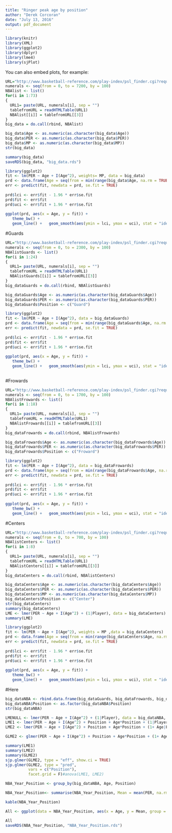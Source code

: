 ```yaml
---
title: "Ringer peak age by position"
author: "Derek Corcoran"
date: "July 13, 2016"
output: pdf_document
---
```


```r
library(knitr)
library(XML)
library(ggplot2)
library(dplyr)
library(lme4)
library(sjPlot)
```

You can also embed plots, for example:

```r
URL="http://www.basketball-reference.com/play-index/psl_finder.cgi?request=1&match=single&type=per_game&per_minute_base=36&per_poss_base=100&lg_id=NBA&is_playoffs=N&year_min=1980&year_max=&franch_id=&season_start=1&season_end=-1&age_min=0&age_max=99&shoot_hand=&height_min=0&height_max=99&birth_country_is=Y&birth_country=&birth_state=&college_id=&draft_year=&is_active=&debut_yr_aba_start=&debut_yr_aba_end=&debut_yr_nba_start=&debut_yr_nba_end=&is_hof=&is_as=&as_comp=gt&as_val=&award=&pos_is_g=Y&pos_is_gf=Y&pos_is_f=Y&pos_is_fg=Y&pos_is_fc=Y&pos_is_c=Y&pos_is_cf=Y&qual=&c1stat=&c1comp=&c1val=&c2stat=&c2comp=&c2val=&c3stat=&c3comp=&c3val=&c4stat=&c4comp=&c4val=&c5stat=&c5comp=&c6mult=1.0&c6stat=&order_by=ws&order_by_asc=&offset="
numerals <- seq(from = 0, to = 7200, by = 100)
NBAlist <- list()
for(i in 1:73)
{
  URL1= paste(URL, numerals[i], sep = "")
  tablefromURL = readHTMLTable(URL1)
  NBAlist[[i]] = tablefromURL[[3]]
}
big_data = do.call(rbind, NBAlist)
```

```r
big_data$Age <- as.numeric(as.character(big_data$Age))
big_data$PER <- as.numeric(as.character(big_data$PER))
big_data$MP <- as.numeric(as.character(big_data$MP))
str(big_data)

summary(big_data)
saveRDS(big_data, "big_data.rds")
```

```r
library(ggplot2)
fit <- lm(PER ~ Age + I(Age^2), weights= MP, data = big_data)
prd <- data.frame(Age = seq(from = min(range(big_data$Age, na.rm = TRUE)), to = max(range(big_data$Age, na.rm = TRUE)), length.out = 100))
err <- predict(fit, newdata = prd, se.fit = TRUE)
 
prd$lci <- err$fit - 1.96 * err$se.fit
prd$fit <- err$fit
prd$uci <- err$fit + 1.96 * err$se.fit
 
ggplot(prd, aes(x = Age, y = fit)) +
   theme_bw() +
   geom_line() +   geom_smooth(aes(ymin = lci, ymax = uci), stat = "identity")

```

#Guards

```r
URL="http://www.basketball-reference.com/play-index/psl_finder.cgi?request=1&match=single&type=advanced&per_minute_base=36&per_poss_base=100&lg_id=NBA&is_playoffs=N&year_min=1980&year_max=&franch_id=&season_start=1&season_end=-1&age_min=0&age_max=99&shoot_hand=&height_min=0&height_max=99&birth_country_is=Y&birth_country=&birth_state=&college_id=&draft_year=&is_active=&debut_yr_aba_start=&debut_yr_aba_end=&debut_yr_nba_start=&debut_yr_nba_end=&is_hof=&is_as=&as_comp=gt&as_val=&award=&pos_is_g=Y&pos_is_gf=&pos_is_f=&pos_is_fg=&pos_is_fc=&pos_is_c=&pos_is_cf=&qual=mp_per_g_req&c1stat=&c1comp=gt&c1val=&c2stat=&c2comp=gt&c2val=&c3stat=&c3comp=gt&c3val=&c4stat=&c4comp=gt&c4val=&c5stat=&c5comp=gt&c6mult=1.0&c6stat=&order_by=season&order_by_asc=&offset="
numerals <- seq(from = 0, to = 2300, by = 100)
NBAlistGuards <- list()
for(i in 1:24)
{
  URL1= paste(URL, numerals[i], sep = "")
  tablefromURL = readHTMLTable(URL1)
  NBAlistGuards[[i]] = tablefromURL[[3]]
}
big_dataGuards = do.call(rbind, NBAlistGuards)

```

```r
big_dataGuards$Age <- as.numeric(as.character(big_dataGuards$Age))
big_dataGuards$PER <- as.numeric(as.character(big_dataGuards$PER))
big_dataGuards$Position <- c("Guard")
```

```r
library(ggplot2)
fit <- lm(PER ~ Age + I(Age^2), data = big_dataGuards)
prd <- data.frame(Age = seq(from = min(range(big_dataGuards$Age, na.rm = TRUE)), to = max(range(big_dataGuards$Age, na.rm = TRUE)), length.out = 100))
err <- predict(fit, newdata = prd, se.fit = TRUE)
 
prd$lci <- err$fit - 1.96 * err$se.fit
prd$fit <- err$fit
prd$uci <- err$fit + 1.96 * err$se.fit
 
ggplot(prd, aes(x = Age, y = fit)) +
   theme_bw() +
   geom_line() +   geom_smooth(aes(ymin = lci, ymax = uci), stat = "identity")
 
```

#Frowards


```r
URL="http://www.basketball-reference.com/play-index/psl_finder.cgi?request=1&match=single&type=advanced&per_minute_base=36&per_poss_base=100&lg_id=NBA&is_playoffs=N&year_min=1980&year_max=&franch_id=&season_start=1&season_end=-1&age_min=0&age_max=99&shoot_hand=&height_min=0&height_max=99&birth_country_is=Y&birth_country=&birth_state=&college_id=&draft_year=&is_active=&debut_yr_aba_start=&debut_yr_aba_end=&debut_yr_nba_start=&debut_yr_nba_end=&is_hof=&is_as=&as_comp=gt&as_val=&award=&pos_is_g=&pos_is_gf=&pos_is_f=Y&pos_is_fg=&pos_is_fc=&pos_is_c=&pos_is_cf=&qual=mp_per_g_req&c1stat=&c1comp=gt&c1val=&c2stat=&c2comp=gt&c2val=&c3stat=&c3comp=gt&c3val=&c4stat=&c4comp=gt&c4val=&c5stat=&c5comp=gt&c6mult=1.0&c6stat=&order_by=season&order_by_asc=&offset="
numerals <- seq(from = 0, to = 1700, by = 100)
NBAlistFrowards <- list()
for(i in 1:18)
{
  URL1= paste(URL, numerals[i], sep = "")
  tablefromURL = readHTMLTable(URL1)
  NBAlistFrowards[[i]] = tablefromURL[[3]]
}
big_dataFrowards = do.call(rbind, NBAlistFrowards)
```

```r
big_dataFrowards$Age <- as.numeric(as.character(big_dataFrowards$Age))
big_dataFrowards$PER <- as.numeric(as.character(big_dataFrowards$PER))
big_dataFrowards$Position <- c("Froward")
```

```r
library(ggplot2)
fit <- lm(PER ~ Age + I(Age^2), data = big_dataFrowards)
prd <- data.frame(Age = seq(from = min(range(big_dataFrowards$Age, na.rm = TRUE)), to = max(range(big_dataFrowards$Age, na.rm = TRUE)), length.out = 100))
err <- predict(fit, newdata = prd, se.fit = TRUE)
 
prd$lci <- err$fit - 1.96 * err$se.fit
prd$fit <- err$fit
prd$uci <- err$fit + 1.96 * err$se.fit
 
ggplot(prd, aes(x = Age, y = fit)) +
   theme_bw() +
   geom_line() +   geom_smooth(aes(ymin = lci, ymax = uci), stat = "identity")
```

#Centers


```r
URL="http://www.basketball-reference.com/play-index/psl_finder.cgi?request=1&match=single&type=advanced&per_minute_base=36&per_poss_base=100&lg_id=NBA&is_playoffs=N&year_min=1980&year_max=&franch_id=&season_start=1&season_end=-1&age_min=0&age_max=99&shoot_hand=&height_min=0&height_max=99&birth_country_is=Y&birth_country=&birth_state=&college_id=&draft_year=&is_active=&debut_yr_aba_start=&debut_yr_aba_end=&debut_yr_nba_start=&debut_yr_nba_end=&is_hof=&is_as=&as_comp=gt&as_val=&award=&pos_is_g=&pos_is_gf=&pos_is_f=&pos_is_fg=&pos_is_fc=&pos_is_c=Y&pos_is_cf=&qual=mp_per_g_req&c1stat=&c1comp=gt&c1val=&c2stat=&c2comp=gt&c2val=&c3stat=&c3comp=gt&c3val=&c4stat=&c4comp=gt&c4val=&c5stat=&c5comp=gt&c6mult=1.0&c6stat=&order_by=season&order_by_asc=&offset="
numerals <- seq(from = 0, to = 700, by = 100)
NBAlistCenters <- list()
for(i in 1:8)
{
  URL1= paste(URL, numerals[i], sep = "")
  tablefromURL = readHTMLTable(URL1)
  NBAlistCenters[[i]] = tablefromURL[[3]]
}
big_dataCenters = do.call(rbind, NBAlistCenters)

```

```r
big_dataCenters$Age <- as.numeric(as.character(big_dataCenters$Age))
big_dataCenters$PER <- as.numeric(as.character(big_dataCenters$PER))
big_dataCenters$MP <- as.numeric(as.character(big_dataCenters$MP))
big_dataCenters$Position <- c("Center")
str(big_dataCenters)
summary(big_dataCenters)
LME <- lmer(PER ~ Age + I(Age^2) + (1|Player), data = big_dataCenters) 
summary(LME)

```

```r
library(ggplot2)
fit <- lm(PER ~ Age + I(Age^2), weights = MP ,data = big_dataCenters)
prd <- data.frame(Age = seq(from = min(range(big_dataCenters$Age, na.rm = TRUE)), to = max(range(big_dataCenters$Age, na.rm = TRUE)), length.out = 100))
err <- predict(fit, newdata = prd, se.fit = TRUE)
 
prd$lci <- err$fit - 1.96 * err$se.fit
prd$fit <- err$fit
prd$uci <- err$fit + 1.96 * err$se.fit
 
ggplot(prd, aes(x = Age, y = fit)) +
   theme_bw() +
   geom_line() +   geom_smooth(aes(ymin = lci, ymax = uci), stat = "identity")
```

#Here

```r


big_dataNBA <- rbind.data.frame(big_dataGuards, big_dataFrowards, big_dataCenters)
big_dataNBA$Position <- as.factor(big_dataNBA$Position)
str(big_dataNBA)

LMENULL <- lmer(PER ~ Age + I(Age^2) + (1|Player), data = big_dataNBA, REML=FALSE) 
LME1 <- lmer(PER ~ Age + I(Age^2) + Position + Age*Position + (1|Player), data = big_dataNBA, REML=FALSE) 
LME2 <- lmer(PER ~ Age + I(Age^2) + Position + Age*Position + (1+ Age|Player), data = big_dataNBA, REML=FALSE) 

GLME2 <- glmer(PER ~ Age + I(Age^2) + Position + Age*Position + (1+ Age|Player), data = big_dataNBA, REML=FALSE) 

summary(LME1)
summary(LME2)
summary(GLME2)
sjp.glmer(GLME2, type = "eff", show.ci = TRUE)
sjp.glmer(GLME2, type = "pred", 
          vars = c("Position"),
          facet.grid = F)#anova(LME1, LME2)

```

```r
NBA_Year_Position <- group_by(big_dataNBA, Age, Position)

NBA_Year_Position<- summarise(NBA_Year_Position, Mean = mean(PER, na.rm = TRUE), SD= sd(PER, na.rm = TRUE), n = n())

kable(NBA_Year_Position)

All <- ggplot(data = NBA_Year_Position, aes(x = Age, y = Mean, group = Position))  + geom_line(aes(color = Position)) + geom_smooth(aes(color= Position))

All
saveRDS(NBA_Year_Position, "NBA_Year_Position.rds")
```

